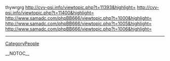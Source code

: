 thywrgrg http://cvv-psi.info/viewtopic.php?t=11393&highlight= http://cvv-psi.info/viewtopic.php?t=11400&highlight= http://www.samadc.com/phpBB666/viewtopic.php?t=1000&highlight= http://www.samadc.com/phpBB666/viewtopic.php?t=1005&highlight= http://www.samadc.com/phpBB666/viewtopic.php?t=1006&highlight=
----
[[CategoryPeople]]

__NOTOC__